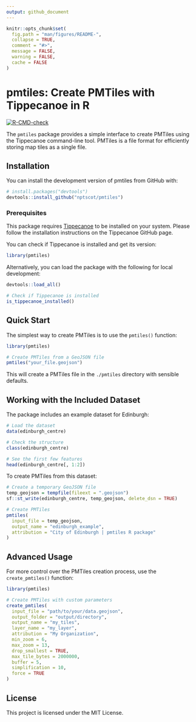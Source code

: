 ---
output: github_document
---

<!-- README.md is generated from README.Rmd. Please edit that file -->

```{r, include = FALSE}
knitr::opts_chunk$set(
  fig.path = "man/figures/README-",
  collapse = TRUE,
  comment = "#>",
  message = FALSE,
  warning = FALSE,
  cache = FALSE
)
```

# pmtiles: Create PMTiles with Tippecanoe in R

<!-- badges: start -->
[![R-CMD-check](https://github.com/nptscot/pmtiles/workflows/R-CMD-check/badge.svg)](https://github.com/nptscot/pmtiles/actions)
<!-- badges: end -->

The `pmtiles` package provides a simple interface to create PMTiles using the Tippecanoe command-line tool. PMTiles is a file format for efficiently storing map tiles as a single file.

## Installation

You can install the development version of pmtiles from GitHub with:

```{r, eval=FALSE}
# install.packages("devtools")
devtools::install_github("nptscot/pmtiles")
```

### Prerequisites

This package requires [Tippecanoe](https://github.com/felt/tippecanoe) to be installed on your system. Please follow the installation instructions on the Tippecanoe GitHub page.

You can check if Tippecanoe is installed and get its version:

```{r}
library(pmtiles)
```

Alternatively, you can load the package with the following for local development:

```{r, eval=FALSE}
devtools::load_all()
```

```{r, eval=FALSE}
# Check if Tippecanoe is installed
is_tippecanoe_installed()
```

## Quick Start

The simplest way to create PMTiles is to use the `pmtiles()` function:

```{r, eval=FALSE}
library(pmtiles)

# Create PMTiles from a GeoJSON file
pmtiles("your_file.geojson")
```

This will create a PMTiles file in the `./pmtiles` directory with sensible defaults.

## Working with the Included Dataset

The package includes an example dataset for Edinburgh:

```{r}
# Load the dataset
data(edinburgh_centre)

# Check the structure
class(edinburgh_centre)

# See the first few features
head(edinburgh_centre[, 1:2])
```

To create PMTiles from this dataset:

```{r, eval=FALSE}
# Create a temporary GeoJSON file
temp_geojson = tempfile(fileext = ".geojson")
sf::st_write(edinburgh_centre, temp_geojson, delete_dsn = TRUE)

# Create PMTiles
pmtiles(
  input_file = temp_geojson,
  output_name = "edinburgh_example",
  attribution = "City of Edinburgh | pmtiles R package"
)
```

## Advanced Usage

For more control over the PMTiles creation process, use the `create_pmtiles()` function:

```{r, eval=FALSE}
library(pmtiles)

# Create PMTiles with custom parameters
create_pmtiles(
  input_file = "path/to/your/data.geojson",
  output_folder = "output/directory",
  output_name = "my_tiles",
  layer_name = "my_layer",
  attribution = "My Organization",
  min_zoom = 6,
  max_zoom = 13,
  drop_smallest = TRUE,
  max_tile_bytes = 2000000,
  buffer = 5,
  simplification = 10,
  force = TRUE
)
```

## License

This project is licensed under the MIT License. 